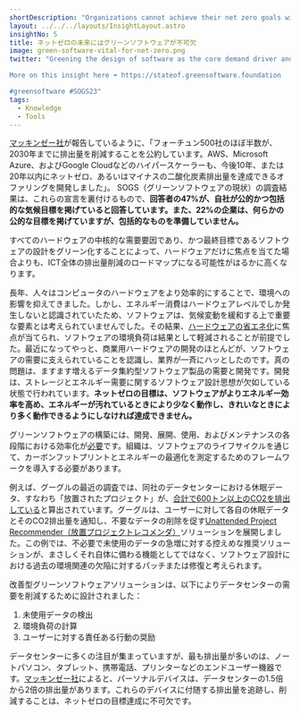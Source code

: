 ```yaml
---
shortDescription: "Organizations cannot achieve their net zero goals without taking actions that enable software to use clean energy efficiently."
layout: ../../../layouts/InsightLayout.astro
insightNo: 5
title: ネットゼロの未来にはグリーンソフトウェアが不可欠
image: green-software-vital-for-net-zero.png
twitter: "Greening the design of software as the core demand driver and end goal of all hardware is much more likely to reduce the emissions roadmap of ICT as a whole than focusing only on hardware.

More on this insight here ➡️ https://stateof.greensoftware.foundation

#greensoftware #SOGS23"
tags:
  - Knowledge
  - Tools
---
```


[マッキンゼー社](https://www.mckinsey.com/capabilities/mckinsey-digital/our-insights/tech-forward/making-software-and-data-architectures-more-sustainable)が報告しているように、「フォーチュン500社のほぼ半数が、2030年までに排出量を削減することを公約しています。AWS、Microsoft Azure、およびGoogle Cloudなどのハイパースケーラーも、今後10年、または20年以内にネットゼロ、あるいはマイナスの二酸化炭素排出量を達成できるオファリングを開発しました」。 SOGS（グリーンソフトウェアの現状）の調査結果は、これらの宣言を裏付けるもので、**回答者の47%が、自社が公的かつ包括的な気候目標を掲げていると回答しています。また、22%の企業は、何らかの公的な目標を掲げていますが、包括的なものを準備していません。**

すべてのハードウェアの中核的な需要要因であり、かつ最終目標であるソフトウェアの設計をグリーン化することによって、ハードウェアだけに焦点を当てた場合よりも、ICT全体の排出量削減のロードマップになる可能性がはるかに高くなります。

長年、人々はコンピュータのハードウェアをより効率的にすることで、環境への影響を抑えてきました。しかし、エネルギー消費はハードウェアレベルでしか発生しないと認識されていたため、ソフトウェアは、気候変動を緩和する上で重要な要素とは考えられていませんでした。その結果、[ハードウェアの省エネ化](https://ieeexplore.ieee.org/document/8988834)に焦点が当てられ、ソフトウェアの環境負荷は結果として軽減されることが前提でした。最近になってやっと、商業用ハードウェアの開発のほとんどが、ソフトウェアの需要に支えられていることを認識し、業界が一斉にハッとしたのです。真の問題は、ますます増えるデータ集約型ソフトウェア製品の需要と開発です。開発は、ストレージとエネルギー需要に関するソフトウェア設計思想が欠如している状態で行われています。**ネットゼロの目標は、ソフトウェアがよりエネルギー効率を高め、エネルギーが汚れているときにより少なく動作し、きれいなときにより多く動作できるようにしなければ達成できません。**

グリーンソフトウェアの構築には、開発、展開、使用、およびメンテナンスの各段階における効率化が[必要](https://www.tcs.com/what-we-do/research/white-paper/greening-software-net-zero-emissions-sustainability)です。組織は、ソフトウェアのライフサイクルを通じて、カーボンフットプリントとエネルギーの最適化を測定するためのフレームワークを導入する必要があります。

例えば、グーグルの最近の調査では、同社のデータセンターにおける休眠データ、すなわち「放置されたプロジェクト」が、[合計で600トン以上のCO2を排出している](https://cloud.google.com/blog/topics/sustainability/new-tools-to-measure-and-reduce-your-environmental-impact?utm_medium=podcast&utm_source=bcast&utm_campaign=environment-variables)と算出されています。グーグルは、ユーザーに対して各自の休眠データとそのCO2排出量を通知し、不要なデータの削除を促す[Unattended Project Recommender（放置プロジェクトレコメンダ）](https://cloud.google.com/blog/products/identity-security/google-cloud-launches-unattended-project-recommender)ソリューションを展開しました。この例では、不必要で未使用のデータの急増に対する控えめな推奨ソリューションが、まさしくそれ自体に備わる機能としてではなく、ソフトウェア設計における過去の環境関連の欠陥に対するパッチまたは修復と考えられます。

改善型グリーンソフトウェアソリューションは、以下によりデータセンターの需要を削減するために設計されました：

1. 未使用データの検出
2. 環境負荷の計算
3. ユーザーに対する責任ある行動の奨励

データセンターに多くの注目が集まっていますが、最も排出量が多いのは、ノートパソコン、タブレット、携帯電話、プリンターなどのエンドユーザー機器です。[マッキンゼー社](https://www.mckinsey.com/capabilities/mckinsey-digital/our-insights/the-green-it-revolution-a-blueprint-for-cios-to-combat-climate-change)によると、パーソナルデバイスは、データセンターの1.5倍から2倍の排出量があります。これらのデバイスに付随する排出量を追跡し、削減することは、ネットゼロの目標達成に不可欠です。
